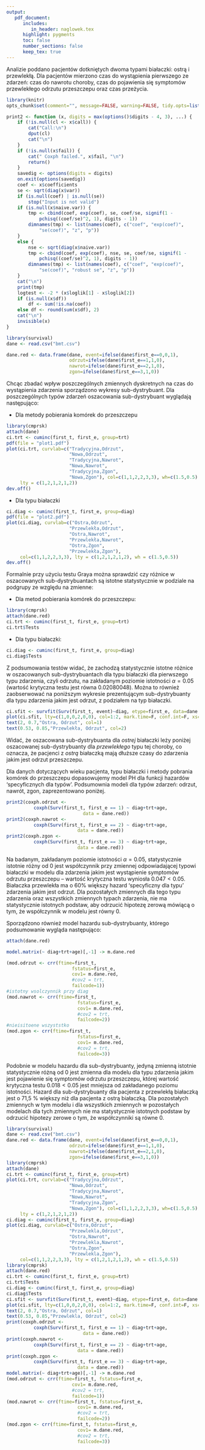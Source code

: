 ```yaml
---
output: 
   pdf_document:
      includes:
         in_header: naglowek.tex
      highlight: pygments
      toc: false
      number_sections: false
      keep_tex: true
---
```

\thispagestyle{fancy}
Analizie poddano pacjentów dotkniętych dwoma typami białaczki: ostrą i przewlekłą. Dla pacjentów mierzono czas do wystąpienia pierwszego ze zdarzeń: czas do nawrotu choroby, czas do pojawienia się symptomów przewlekłego odrzutu przeszczepu oraz czas przeżycia. 
```r
library(knitr)
opts_chunk$set(comment="", message=FALSE, warning=FALSE, tidy.opts=list(keep.blank.line=TRUE, width.cutoff=120),options(width=120),fig.align='center',fig.height=6, fig.width=10,fig.path='figure/beamer-',fig.width=6, fig.height=3, fig.show='hold',size='footnotesize', echo=FALSE)
```

```r
print2 <- function (x, digits = max(options()$digits - 4, 3), ...) {
    if (!is.null(cl <- x$call)) {
        cat("Call:\n")
        dput(cl)
        cat("\n")
    }
    if (!is.null(x$fail)) {
        cat(" Coxph failed.", x$fail, "\n")
        return()
    }
    savedig <- options(digits = digits)
    on.exit(options(savedig))
    coef <- x$coefficients
    se <- sqrt(diag(x$var))
    if (is.null(coef) | is.null(se)) 
        stop("Input is not valid")
    if (is.null(x$naive.var)) {
        tmp <- cbind(coef, exp(coef), se, coef/se, signif(1 - 
            pchisq((coef/se)^2, 1), digits - 1))
        dimnames(tmp) <- list(names(coef), c("coef", "exp(coef)", 
            "se(coef)", "z", "p"))
    }
    else {
        nse <- sqrt(diag(x$naive.var))
        tmp <- cbind(coef, exp(coef), nse, se, coef/se, signif(1 - 
            pchisq((coef/se)^2, 1), digits - 1))
        dimnames(tmp) <- list(names(coef), c("coef", "exp(coef)", 
            "se(coef)", "robust se", "z", "p"))
    }
    cat("\n")
    print(tmp)
    logtest <- -2 * (x$loglik[1] - x$loglik[2])
    if (is.null(x$df)) 
        df <- sum(!is.na(coef))
    else df <- round(sum(x$df), 2)
    cat("\n")
    invisible(x)
}
```


```r
library(survival)
dane <- read.csv("bmt.csv")

dane.red <- data.frame(dane, event=ifelse(dane$first_e==0,0,1),
                       odrzut=ifelse(dane$first_e==1,1,0), 
                       nawrot=ifelse(dane$first_e==2,1,0),
                       zgon=ifelse(dane$first_e==3,1,0))
```

\vspace{10pt}
\textbf{Sub-dystrybuanty.}

Chcąc zbadać wpływ poszczególnych zmiennych dyskretnych na czas do wystąpienia zdarzenia sporządzono wykresy sub-dystrybuant. Dla poszczególnych typów zdarzeń oszacowania sub-dystrybuant wyglądają następująco:

- Dla metody pobierania komórek do przeszczepu

```r
library(cmprsk)
attach(dane)
ci.trt <- cuminc(first_t, first_e, group=trt) 
pdf(file = "plot1.pdf")
plot(ci.trt, curvlab=c("Tradycyjna,Odrzut", 
                       "Nowa,Odrzut",
                       "Tradycyjna,Nawrot",
                       "Nowa,Nawrot",
                       "Tradycyjna,Zgon",
                       "Nowa,Zgon"), col=c(1,1,2,2,3,3), wh=c(1.5,0.5),
     lty = c(1,2,1,2,1,2))
dev.off()
```
\vspace{-22pt}
\includegraphics[width=16cm,height=8.2cm]{plot1.pdf}

- Dla typu białaczki

```r

ci.diag <- cuminc(first_t, first_e, group=diag)
pdf(file = "plot2.pdf")
plot(ci.diag, curvlab=c("Ostra,Odrzut", 
                       "Przewlekła,Odrzut",
                       "Ostra,Nawrot",
                       "Przewlekła,Nawrot",
                       "Ostra,Zgon",
                       "Przewlekła,Zgon"),
     col=c(1,1,2,2,3,3), lty = c(1,2,1,2,1,2), wh = c(1.5,0.5))
dev.off()
```
\vspace{-22pt}
\includegraphics[width=16cm,height=8.2cm]{plot2.pdf}
\newpage

\textbf{Test Graya}

Formalnie przy użyciu testu Graya można sprawdzić czy różnice w oszacowanych sub-dystrybuantach są istotne statystycznie w podziale na podgrupy ze względu na zmienne:

- Dla metod pobierania komórek do przeszczepu:

```r
library(cmprsk)
attach(dane.red)
ci.trt <- cuminc(first_t, first_e, group=trt)
ci.trt$Tests
```

- Dla typu białaczki:

```r
ci.diag <- cuminc(first_t, first_e, group=diag)
ci.diag$Tests
```

Z podsumowania testów widać, że zachodzą statystycznie istotne różnice w oszacowanych sub-dystrybuantach dla typu białaczki dla pierwszego typu zdarzenia, czyli odrzutu, na zakładanym poziomie istotności $\alpha=0.05$ (wartość krytyczna testu jest równa $0.02080048$). Można to również zaobserwować na poniższym wykresie prezentującym sub-dystrybuanty dla typu zdarzenia jakim jest odrzut, z podziałem na typ białaczki.

```r

ci.sfit <- survfit(Surv(first_t, event)~diag, etype=first_e, data=dane.red)
plot(ci.sfit, lty=c(1,0,0,2,0,0), col=1:2, mark.time=F, conf.int=F, xscale=1, xlab="Sub-dystrybuanty dla odrzutów dla typu choroby.")
text(2, 0.7,"Ostra, Odrzut", col=1)
text(0.53, 0.85,"Przewlekła, Odrzut", col=2)
```

Widać, że oszacowana sub-dystrybuanta dla *ostrej* białaczki leży poniżej oszacowanej sub-dystrybuanty dla *przewlekłego* typu tej choroby, co oznacza, że pacjenci z *ostrą* białaczką mają dłuższe czasy do zdarzenia jakim jest odrzut przeszczepu.

\newpage
\textbf{Modele proporcjonalnych hazardów}

Dla danych dotyczących wieku pacjenta, typu białaczki i metody pobrania komórek do przeszczepu dopasowujemy model PH dla funkcji hazardów 'specyficznych dla typów'. Podsumownia modeli dla typów zdarzeń: odrzut, nawrót, zgon, zaprezentowano poniżej.
```r
print2(coxph.odrzut <- 
          coxph(Surv(first_t, first_e == 1) ~ diag+trt+age,
                            data = dane.red))
print2(coxph.nawrot <- 
          coxph(Surv(first_t, first_e == 2) ~ diag+trt+age,
                          data = dane.red))
print2(coxph.zgon <- 
          coxph(Surv(first_t, first_e == 3) ~ diag+trt+age,
                          data = dane.red))
```

Na badanym, zakładanym poziomie istotności $\alpha=0.05$, statystycznie istotnie różny od 0 jest współczynnik przy zmiennej \textsf{diag} odpowiadającej typowi białaczki w modelu dla zdarzenia jakim jest wystąpienie symptomów odrzutu przeszczepu -- wartość krytyczna testu wyniosła $0.047<0.05$. Białaczka przewlekła ma o 60\% większy hazard 'specyficzny dla typu' zdarzenia jakim jest odrzut. Dla pozostałych zmiennych dla tego typu zdarzenia oraz wszystkich zmiennych \text{w pozostałych} typach zdarzenia, nie ma statystycznie istotnych podstaw, aby odrzucić hipotezę zerową mówiącą o tym, że współczynnik w modelu jest równy 0.

Sporządzono również model hazardu sub-dystrybuanty, którego podsumowanie wygląda następująco:
```r
attach(dane.red)

model.matrix(~ diag+trt+age)[,-1] -> m.dane.red

(mod.odrzut <- crr(ftime=first_t, 
                        fstatus=first_e,
                        cov1= m.dane.red,
                        #cov2 = trt,
                        failcode=1))
#istotny wsolczynnik przy diag
(mod.nawrot <- crr(ftime=first_t, 
                          fstatus=first_e,
                          cov1= m.dane.red,
                          #cov2 = trt,
                          failcode=2))
#nieisitoene wszyststko
(mod.zgon <- crr(ftime=first_t, 
                          fstatus=first_e,
                          cov1= m.dane.red,
                          #cov2 = trt,
                          failcode=3))
```


Podobnie w modelu hazardu dla sub-dystrybuanty, jedyną zmienną istotnie statystycznie różną od 0 jest zmienna \textsf{diag} dla modelu dla typu zdarzenia jakim jest pojawienie się symptomów odrzutu przeszczepu, której wartość krytyczna testu $0.018<0.05$ jest mniejsza od zakładanego poziomu istotności. Hazard dla sub-dystrybuanty dla pacjenta z przewlekłą białaczką jest o 71,5 \% większy niż dla pacjenta z ostrą białaczką. Dla pozostałych zmiennych w tym modelu i dla wszystkich zmiennych w pozostałych modelach dla tych zmiennych nie ma statystycznie istotnych podstaw by odrzucić hipotezy zerowe o tym, że współczynniki są równe 0.

\newpage
\small
\textbf{Kody}
```r
library(survival)
dane <- read.csv("bmt.csv")
dane.red <- data.frame(dane, event=ifelse(dane$first_e==0,0,1),
                       odrzut=ifelse(dane$first_e==1,1,0), 
                       nawrot=ifelse(dane$first_e==2,1,0),
                       zgon=ifelse(dane$first_e==3,1,0))
library(cmprsk)
attach(dane)
ci.trt <- cuminc(first_t, first_e, group=trt) 
plot(ci.trt, curvlab=c("Tradycyjna,Odrzut", 
                       "Nowa,Odrzut",
                       "Tradycyjna,Nawrot",
                       "Nowa,Nawrot",
                       "Tradycyjna,Zgon",
                       "Nowa,Zgon"), col=c(1,1,2,2,3,3), wh=c(1.5,0.5),
     lty = c(1,2,1,2,1,2))
ci.diag <- cuminc(first_t, first_e, group=diag)
plot(ci.diag, curvlab=c("Ostra,Odrzut", 
                       "Przewlekla,Odrzut",
                       "Ostra,Nawrot",
                       "Przewlekla,Nawrot",
                       "Ostra,Zgon",
                       "Przewlekla,Zgon"),
     col=c(1,1,2,2,3,3), lty = c(1,2,1,2,1,2), wh = c(1.5,0.5))
library(cmprsk)
attach(dane.red)
ci.trt <- cuminc(first_t, first_e, group=trt)
ci.trt$Tests
ci.diag <- cuminc(first_t, first_e, group=diag)
ci.diag$Tests
ci.sfit <- survfit(Surv(first_t, event)~diag, etype=first_e, data=dane.red)
plot(ci.sfit, lty=c(1,0,0,2,0,0), col=1:2, mark.time=F, conf.int=F, xscale=1, xlab="Sub-dystrybuanty dla odrzutów dla typu choroby.")
text(2, 0.7,"Ostra, Odrzut", col=1)
text(0.53, 0.85,"Przewlekla, Odrzut", col=2)
print(coxph.odrzut <- 
          coxph(Surv(first_t, first_e == 1) ~ diag+trt+age,
                            data = dane.red))
print(coxph.nawrot <- 
          coxph(Surv(first_t, first_e == 2) ~ diag+trt+age,
                          data = dane.red))
print(coxph.zgon <- 
          coxph(Surv(first_t, first_e == 3) ~ diag+trt+age,
                          data = dane.red))
model.matrix(~ diag+trt+age)[,-1] -> m.dane.red
(mod.odrzut <- crr(ftime=first_t, fstatus=first_e,
                        cov1= m.dane.red,
                        #cov2 = trt,
                        failcode=1))
(mod.nawrot <- crr(ftime=first_t, fstatus=first_e,
                          cov1= m.dane.red,
                          #cov2 = trt,
                          failcode=2))
(mod.zgon <- crr(ftime=first_t, fstatus=first_e,
                          cov1= m.dane.red,
                          #cov2 = trt,
                          failcode=3))
```
